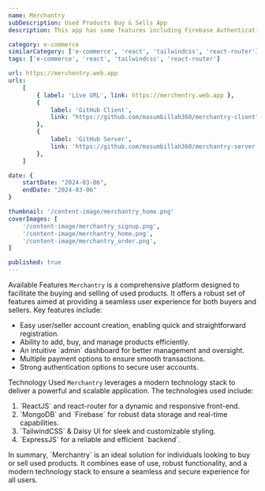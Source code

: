 ```yaml
---
name: Merchantry
subDescription: Used Products Buy & Sells App
description: This app has some features including Firebase Authentication system, user login, and user creation by category (seller or buyer). It also allows booking products, adding to a wishlist, and includes a payment method for paying product prices.

category: e-commerce
similarCategory: ['e-commerce', 'react', 'tailwindcss', 'react-router']
tags: ['e-commerce', 'react', 'tailwindcss', 'react-router']

url: https://merchentry.web.app
urls:
    [
        { label: 'Live URL', link: https://merchentry.web.app },
        {
            label: 'GitHub Client',
            link: "https://github.com/masumbillah360/merchantry-client",
        },
        {
            label: 'GitHub Server',
            link: 'https://github.com/masumbillah360/merchantry-server',
        },
    ]

date: {
    startDate: "2024-03-06",
    endDate: "2024-03-06"
}

thumbnail: '/content-image/merchantry_home.png'
coverImages: [
    '/content-image/merchantry_signup.png',
    '/content-image/merchantry_home.png',
    '/content-image/merchantry_order.png',
]

published: true
---
```


<Heading typo="h2">Available Features</Heading>
<Paragraph>
    `Merchantry` is a comprehensive platform designed to facilitate the buying
    and selling of used products. It offers a robust set of features aimed at
    providing a seamless user experience for both buyers and sellers. Key
    features include:
</Paragraph>
<ul>
    <li>
        Easy user/seller account creation, enabling quick and straightforward
        registration.
    </li>
    <li>Ability to add, buy, and manage products efficiently.</li>
    <li>An intuitive `admin` dashboard for better management and oversight.</li>
    <li>Multiple payment options to ensure smooth transactions.</li>
    <li>Strong authentication options to secure user accounts.</li>
</ul>


<Heading typo="h2">Technology Used</Heading>
<Paragraph>
    `Merchantry` leverages a modern technology stack to deliver a powerful and
    scalable application. The technologies used include:
</Paragraph>
<ol>
    <li>`ReactJS` and react-router for a dynamic and responsive front-end.</li>
    <li>
        `MongoDB` and `Firebase` for robust data storage and real-time
        capabilities.
    </li>
    <li>`TailwindCSS` & Daisy UI for sleek and customizable styling.</li>
    <li>`ExpressJS` for a reliable and efficient `backend`.</li>
</ol>

<Paragraph>
    In summary, `Merchantry` is an ideal solution for individuals looking to buy
    or sell used products. It combines ease of use, robust functionality, and a
    modern technology stack to ensure a seamless and secure experience for all
    users.
</Paragraph>
